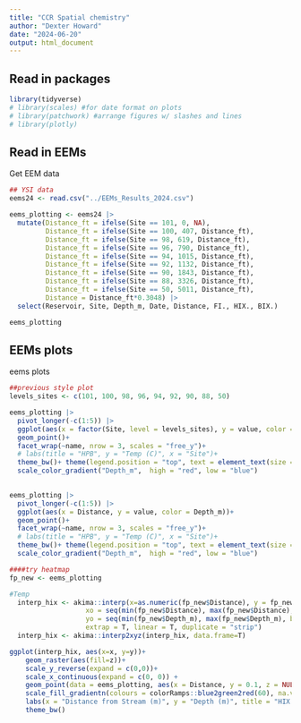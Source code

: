 ```yaml
---
title: "CCR Spatial chemistry"
author: "Dexter Howard"
date: "2024-06-20"
output: html_document
---
```


## Read in packages 

```r
library(tidyverse)
# library(scales) #for date format on plots
# library(patchwork) #arrange figures w/ slashes and lines
# library(plotly)


```


## Read in EEMs

Get EEM data 

```r
## YSI data
eems24 <- read.csv("../EEMs_Results_2024.csv")

eems_plotting <- eems24 |> 
  mutate(Distance_ft = ifelse(Site == 101, 0, NA),
         Distance_ft = ifelse(Site == 100, 407, Distance_ft),
         Distance_ft = ifelse(Site == 98, 619, Distance_ft),
         Distance_ft = ifelse(Site == 96, 790, Distance_ft),
         Distance_ft = ifelse(Site == 94, 1015, Distance_ft),
         Distance_ft = ifelse(Site == 92, 1132, Distance_ft),
         Distance_ft = ifelse(Site == 90, 1843, Distance_ft),
         Distance_ft = ifelse(Site == 88, 3326, Distance_ft),
         Distance_ft = ifelse(Site == 50, 5011, Distance_ft),
         Distance = Distance_ft*0.3048) |> 
  select(Reservoir, Site, Depth_m, Date, Distance, FI., HIX., BIX.)

eems_plotting

```




## EEMs plots 

eems plots

```r
##previous style plot
levels_sites <- c(101, 100, 98, 96, 94, 92, 90, 88, 50)

eems_plotting |> 
  pivot_longer(-c(1:5)) |> 
  ggplot(aes(x = factor(Site, level = levels_sites), y = value, color = Depth_m))+
  geom_point()+
  facet_wrap(~name, nrow = 3, scales = "free_y")+
  # labs(title = "HPB", y = "Temp (C)", x = "Site")+
  theme_bw()+ theme(legend.position = "top", text = element_text(size = 14))+
  scale_color_gradient("Depth_m",  high = "red", low = "blue") 
  

eems_plotting |> 
  pivot_longer(-c(1:5)) |> 
  ggplot(aes(x = Distance, y = value, color = Depth_m))+
  geom_point()+
  facet_wrap(~name, nrow = 3, scales = "free_y")+
  # labs(title = "HPB", y = "Temp (C)", x = "Site")+
  theme_bw()+ theme(legend.position = "top", text = element_text(size = 14))+
  scale_color_gradient("Depth_m",  high = "red", low = "blue") 

####try heatmap
fp_new <- eems_plotting 

#Temp
  interp_hix <- akima::interp(x=as.numeric(fp_new$Distance), y = fp_new$Depth_m, z = fp_new$HIX.,
                   xo = seq(min(fp_new$Distance), max(fp_new$Distance), by = 50),
                   yo = seq(min(fp_new$Depth_m), max(fp_new$Depth_m), by = 0.5),
                   extrap = T, linear = T, duplicate = "strip")
  interp_hix <- akima::interp2xyz(interp_hix, data.frame=T)

ggplot(interp_hix, aes(x=x, y=y))+
    geom_raster(aes(fill=z))+
    scale_y_reverse(expand = c(0,0))+
    scale_x_continuous(expand = c(0, 0)) +
    geom_point(data = eems_plotting, aes(x = Distance, y = 0.1, z = NULL), pch = 25, size = 3, fill = "black")+ #to mark sample sites 
    scale_fill_gradientn(colours = colorRamps::blue2green2red(60), na.value="gray")+
    labs(x = "Distance from Stream (m)", y = "Depth (m)", title = "HIX CCR 22may24")+
    theme_bw()
  
  

```







